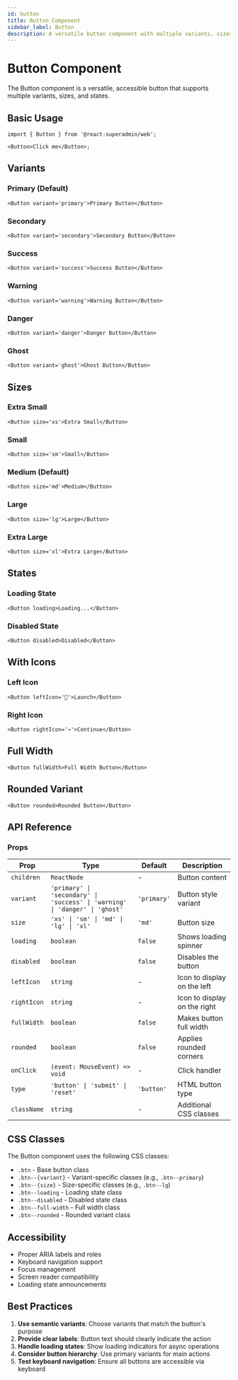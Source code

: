 ```yaml
---
id: button
title: Button Component
sidebar_label: Button
description: A versatile button component with multiple variants, sizes, and states
---
```


# Button Component

The Button component is a versatile, accessible button that supports multiple variants, sizes, and states.

## Basic Usage

```tsx
import { Button } from '@react-superadmin/web';

<Button>Click me</Button>;
```

## Variants

### Primary (Default)

```tsx
<Button variant='primary'>Primary Button</Button>
```

### Secondary

```tsx
<Button variant='secondary'>Secondary Button</Button>
```

### Success

```tsx
<Button variant='success'>Success Button</Button>
```

### Warning

```tsx
<Button variant='warning'>Warning Button</Button>
```

### Danger

```tsx
<Button variant='danger'>Danger Button</Button>
```

### Ghost

```tsx
<Button variant='ghost'>Ghost Button</Button>
```

## Sizes

### Extra Small

```tsx
<Button size='xs'>Extra Small</Button>
```

### Small

```tsx
<Button size='sm'>Small</Button>
```

### Medium (Default)

```tsx
<Button size='md'>Medium</Button>
```

### Large

```tsx
<Button size='lg'>Large</Button>
```

### Extra Large

```tsx
<Button size='xl'>Extra Large</Button>
```

## States

### Loading State

```tsx
<Button loading>Loading...</Button>
```

### Disabled State

```tsx
<Button disabled>Disabled</Button>
```

## With Icons

### Left Icon

```tsx
<Button leftIcon='🚀'>Launch</Button>
```

### Right Icon

```tsx
<Button rightIcon='→'>Continue</Button>
```

## Full Width

```tsx
<Button fullWidth>Full Width Button</Button>
```

## Rounded Variant

```tsx
<Button rounded>Rounded Button</Button>
```

## API Reference

### Props

| Prop        | Type                                                                        | Default     | Description                  |
| ----------- | --------------------------------------------------------------------------- | ----------- | ---------------------------- |
| `children`  | `ReactNode`                                                                 | -           | Button content               |
| `variant`   | `'primary' \| 'secondary' \| 'success' \| 'warning' \| 'danger' \| 'ghost'` | `'primary'` | Button style variant         |
| `size`      | `'xs' \| 'sm' \| 'md' \| 'lg' \| 'xl'`                                      | `'md'`      | Button size                  |
| `loading`   | `boolean`                                                                   | `false`     | Shows loading spinner        |
| `disabled`  | `boolean`                                                                   | `false`     | Disables the button          |
| `leftIcon`  | `string`                                                                    | -           | Icon to display on the left  |
| `rightIcon` | `string`                                                                    | -           | Icon to display on the right |
| `fullWidth` | `boolean`                                                                   | `false`     | Makes button full width      |
| `rounded`   | `boolean`                                                                   | `false`     | Applies rounded corners      |
| `onClick`   | `(event: MouseEvent) => void`                                               | -           | Click handler                |
| `type`      | `'button' \| 'submit' \| 'reset'`                                           | `'button'`  | HTML button type             |
| `className` | `string`                                                                    | -           | Additional CSS classes       |

## CSS Classes

The Button component uses the following CSS classes:

- `.btn` - Base button class
- `.btn--{variant}` - Variant-specific classes (e.g., `.btn--primary`)
- `.btn--{size}` - Size-specific classes (e.g., `.btn--lg`)
- `.btn--loading` - Loading state class
- `.btn--disabled` - Disabled state class
- `.btn--full-width` - Full width class
- `.btn--rounded` - Rounded variant class

## Accessibility

- Proper ARIA labels and roles
- Keyboard navigation support
- Focus management
- Screen reader compatibility
- Loading state announcements

## Best Practices

1. **Use semantic variants**: Choose variants that match the button's purpose
2. **Provide clear labels**: Button text should clearly indicate the action
3. **Handle loading states**: Show loading indicators for async operations
4. **Consider button hierarchy**: Use primary variants for main actions
5. **Test keyboard navigation**: Ensure all buttons are accessible via keyboard
